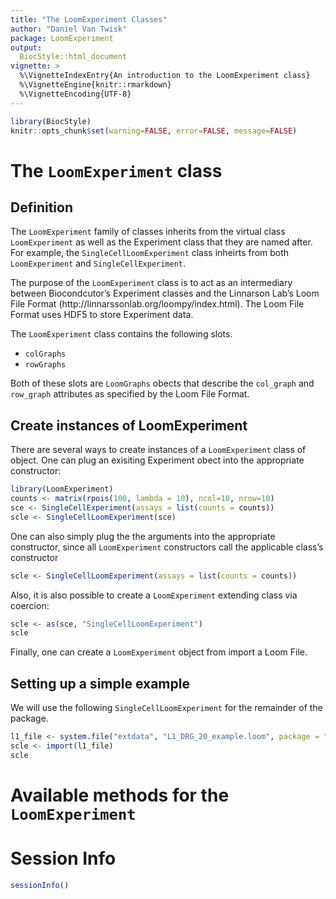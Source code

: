 ```yaml
---
title: "The LoomExperiment Classes"
author: "Daniel Van Twisk"
package: LoomExperiment
output:
  BiocStyle::html_document
vignette: >
  %\VignetteIndexEntry{An introduction to the LoomExperiment class}
  %\VignetteEngine{knitr::rmarkdown}
  %\VignetteEncoding{UTF-8}
---
```


```r
library(BiocStyle)
knitr::opts_chunk$set(warning=FALSE, error=FALSE, message=FALSE)
```

# The `LoomExperiment` class

## Definition

The `LoomExperiment` family of classes inherits from the virtual class `LoomExperiment`
as well as the Experiment class that they are named after. For example, the `SingleCellLoomExperiment`
class inheirts from both `LoomExperiment` and `SingleCellExperiment`.

The purpose of the `LoomExperiment` class is to act as an intermediary between Biocondcutor's
Experiment classes and the Linnarson Lab's Loom File Format (http://linnarssonlab.org/loompy/index.html).
The Loom File Format uses HDF5 to store Experiment data.

The `LoomExperiment` class contains the following slots.

* `colGraphs`
* `rowGraphs`

Both of these slots are `LoomGraphs` obects that describe the `col_graph` and `row_graph` attributes
as specified by the Loom File Format.

## Create instances of LoomExperiment

There are several  ways to create instances of a `LoomExperiment` class of object.
One can plug an exisiting Experiment obect into the appropriate constructor:

```r
library(LoomExperiment)
counts <- matrix(rpois(100, lambda = 10), ncol=10, nrow=10)
sce <- SingleCellExperiment(assays = list(counts = counts))
scle <- SingleCellLoomExperiment(sce)
```

One can also simply plug the the arguments into the appropriate constructor, since all
`LoomExperiment` constructors call the applicable class's constructor

```r
scle <- SingleCellLoomExperiment(assays = list(counts = counts))
```

Also, it is also possible to create a `LoomExperiment` extending class via coercion:

```r
scle <- as(sce, "SingleCellLoomExperiment")
scle
```

Finally, one can create a `LoomExperiment` object from import a Loom File.

## Setting up a simple example

We will use the following `SingleCellLoomExperiment` for the remainder of the package.

```r
l1_file <- system.file("extdata", "L1_DRG_20_example.loom", package = "LoomExperiment")
scle <- import(l1_file)
scle
```

# Available methods for the `LoomExperiment`


# Session Info

```r
sessionInfo()
```
